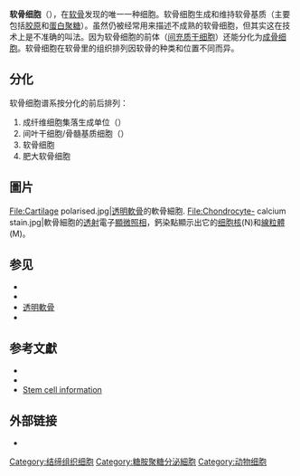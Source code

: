 {{多個問題|
{{expand|time=2015-8-15}}
{{roughtranslation|en:chondrocyte}}
}}
{{Infobox cell
| Name        = 軟骨細胞
| Latin       = chondrocytus
| Image       = Hypertrophic Zone of Epiphyseal Plate.jpg
| Caption     = [[透明軟骨|透明軟骨]]的[[顯微照相|顯微照相]]顯示出它的軟骨細胞及[[細胞器|細胞器]]、[[腔隙（組織學）|腔隙]]與[[细胞外基质|细胞外基质]]等組織
| Image2      =
| Caption2    =
| System      =
| Location    = [[软骨|软骨]]
| Function    = Produce and maintain cartilage matrix
<!--
| Code        = {{TerminologiaHistologica|2|00|03.5.00003}}
-->
}}
'''软骨细胞'''（{{lang-en|'''chondrocyte'''}}），在[[软骨|软骨]]发现的唯一一种细胞。软骨细胞生成和维持软骨基质（主要包括[[胶原|胶原]]和[[蛋白聚糖|蛋白聚糖]]）。虽然{{link-en|成软骨细胞|Chondroblast}}仍被经常用来描述不成熟的软骨细胞，但其实这在技术上是不准确的叫法。因为软骨细胞的前体（[[间充质干细胞|间充质干细胞]]）还能分化为[[成骨细胞|成骨细胞]]。软骨细胞在软骨里的组织排列因软骨的种类和位置不同而异。

== 分化 ==
软骨细胞谱系按分化的前后排列：
#成纤维细胞集落生成单位（{{lang-en|Colony-forming unit-fibroblast，CFU-F}}）
#间叶干细胞/骨髓基质细胞（{{lang-en|Mesenchymal stem cell / marrow stromal cell，MSC}}）
#软骨细胞
#肥大软骨细胞

==圖片==
<gallery>
File:Cartilage polarised.jpg|[[透明軟骨|透明軟骨]]的軟骨細胞.
File:Chondrocyte- calcium stain.jpg|軟骨細胞的[[透射电子显微镜|透射]]電子[[顯微照相|顯微照相]]，鈣染點顯示出它的[[细胞核|细胞核]](N)和[[線粒體|線粒體]](M)。
</gallery>

== 参见 ==
*{{link-en|软骨内骨化|Endochondral ossification}}
*{{link-en|膜内骨化|Intramembranous ossification}}
*[[透明軟骨|透明軟骨]]
*{{link-en|腔隙(组织学)|Lacuna (histology)}}

== 参考文獻 ==
{{refbegin}}
*{{cite journal | author = Dominici M, Hofmann T, Horwitz E | title = Bone marrow mesenchymal cells: biological properties and clinical applications | journal = J Biol Regul Homeost Agents | volume = 15 | issue = 1 | pages = 28–37 | year = | pmid = 11388742}}
*{{cite journal | author = Bianco P, Riminucci M, Gronthos S, Robey P | title = Bone marrow stromal stem cells: nature, biology, and potential applications | journal = Stem Cells | volume = 19 | issue = 3 | pages = 180–92 | year = 2001 | pmid = 11359943 | doi = 10.1634/stemcells.19-3-180}}
*[https://web.archive.org/web/20050113185615/http://stemcells.nih.gov/info/scireport/appendixE.asp Stem cell information]
{{refend}}

== 外部链接 ==
* {{MeshName|Chondrocytes}}

{{Bone and cartilage}}
{{Germ layer}}

[[Category:结缔组织细胞|Category:结缔组织细胞]]
[[Category:糖胺聚糖分泌細胞|Category:糖胺聚糖分泌細胞]]
[[Category:动物细胞|Category:动物细胞]]